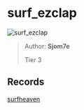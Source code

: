 
# surf_ezclap

![surf_ezclap](https://raw.githubusercontent.com/Sayt123/SurfMapPics/Maps-and-bonuses/csgo/surf_ezclap.jpg)

> Author: **Sjom7e**
>
> Tier 3

## Records

[surfheaven](https://surfheaven.eu/map/surf_ezclap)
